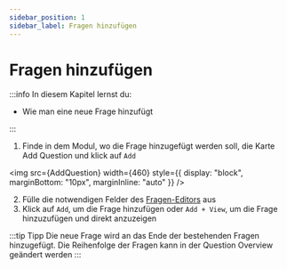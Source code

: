 ```yaml
---
sidebar_position: 1
sidebar_label: Fragen hinzufügen
---
```



# Fragen hinzufügen

:::info In diesem Kapitel lernst du:

- Wie man eine neue Frage hinzufügt

:::

1. Finde in dem Modul, wo die Frage hinzugefügt werden soll, die Karte Add Question und klick auf `Add`

<img src={AddQuestion} width={460} style={{ display: "block", marginBottom: "10px", marginInline: "auto" }} />

2. Fülle die notwendigen Felder des [Fragen-Editors](../question-editor.mdx) aus
3. Klick auf `Add`, um die Frage hinzufügen oder `Add + View`, um die Frage hinzuzufügen und direkt anzuzeigen

:::tip Tipp
Die neue Frage wird an das Ende der bestehenden Fragen hinzugefügt. Die Reihenfolge der Fragen kann in der Question Overview geändert werden
:::
